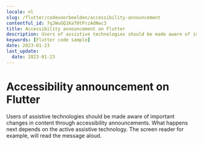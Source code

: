 ```yaml
---
locale: nl
slug: /flutter/codevoorbeelden/accessibility-announcement
contentful_id: 7qJWuGQ1KaT0tPrzAdNec3
title: Accessibility announcement on Flutter
description: Users of assistive technologies should be made aware of important changes in content through accessibility announcements.
keywords: [Flutter code sample]
date: 2023-01-23
last_update:
  date: 2023-01-23
---
```


# Accessibility announcement on Flutter

Users of assistive technologies should be made aware of important changes in content through accessibility announcements. What happens next depends on the active assistive technology. The screen reader for example, will read the message aloud.

<CodeSample id="accessibility-announcement" locale="nl" platform="flutter"/>
